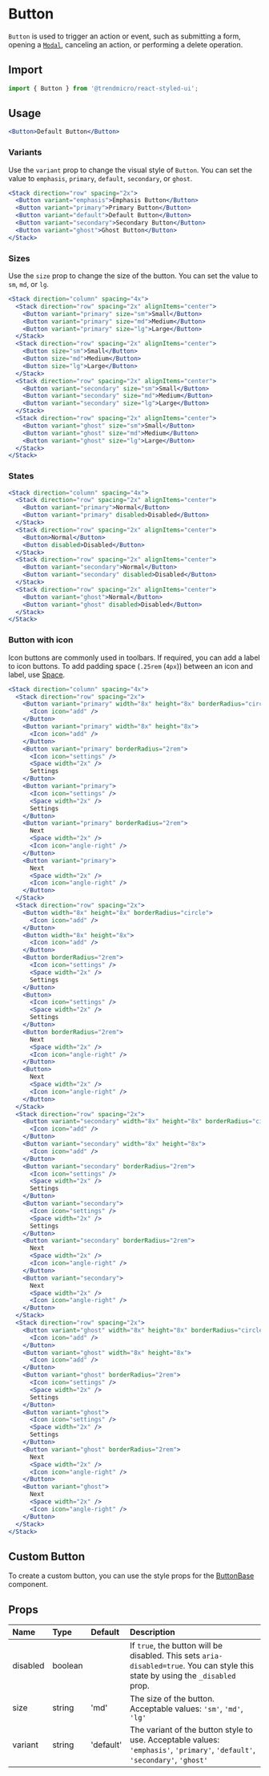# Button

`Button` is used to trigger an action or event, such as submitting a form, opening a [`Modal`](./modal), canceling an action, or performing a delete operation.

## Import

```js
import { Button } from '@trendmicro/react-styled-ui';
```

## Usage

```jsx
<Button>Default Button</Button>
```

### Variants

Use the `variant` prop to change the visual style of `Button`. You can set the value to `emphasis`, `primary`, `default`, `secondary`, or `ghost`.

```jsx
<Stack direction="row" spacing="2x">
  <Button variant="emphasis">Emphasis Button</Button>
  <Button variant="primary">Primary Button</Button>
  <Button variant="default">Default Button</Button>
  <Button variant="secondary">Secondary Button</Button>
  <Button variant="ghost">Ghost Button</Button>
</Stack>
```

### Sizes

Use the `size` prop to change the size of the button. You can set the value to `sm`, `md`, or `lg`.

```jsx
<Stack direction="column" spacing="4x">
  <Stack direction="row" spacing="2x" alignItems="center">
    <Button variant="primary" size="sm">Small</Button>
    <Button variant="primary" size="md">Medium</Button>
    <Button variant="primary" size="lg">Large</Button>
  </Stack>
  <Stack direction="row" spacing="2x" alignItems="center">
    <Button size="sm">Small</Button>
    <Button size="md">Medium</Button>
    <Button size="lg">Large</Button>
  </Stack>
  <Stack direction="row" spacing="2x" alignItems="center">
    <Button variant="secondary" size="sm">Small</Button>
    <Button variant="secondary" size="md">Medium</Button>
    <Button variant="secondary" size="lg">Large</Button>
  </Stack>
  <Stack direction="row" spacing="2x" alignItems="center">
    <Button variant="ghost" size="sm">Small</Button>
    <Button variant="ghost" size="md">Medium</Button>
    <Button variant="ghost" size="lg">Large</Button>
  </Stack>
</Stack>
```

### States

```jsx
<Stack direction="column" spacing="4x">
  <Stack direction="row" spacing="2x" alignItems="center">
    <Button variant="primary">Normal</Button>
    <Button variant="primary" disabled>Disabled</Button>
  </Stack>
  <Stack direction="row" spacing="2x" alignItems="center">
    <Button>Normal</Button>
    <Button disabled>Disabled</Button>
  </Stack>
  <Stack direction="row" spacing="2x" alignItems="center">
    <Button variant="secondary">Normal</Button>
    <Button variant="secondary" disabled>Disabled</Button>
  </Stack>
  <Stack direction="row" spacing="2x" alignItems="center">
    <Button variant="ghost">Normal</Button>
    <Button variant="ghost" disabled>Disabled</Button>
  </Stack>
</Stack>
```

### Button with icon

Icon buttons are commonly used in toolbars. If required, you can add a label to icon buttons. To add padding space (`.25rem` (`4px`)) between an icon and label, use [Space](./space).

```jsx
<Stack direction="column" spacing="4x">
  <Stack direction="row" spacing="2x">
    <Button variant="primary" width="8x" height="8x" borderRadius="circle">
      <Icon icon="add" />
    </Button>
    <Button variant="primary" width="8x" height="8x">
      <Icon icon="add" />
    </Button>
    <Button variant="primary" borderRadius="2rem">
      <Icon icon="settings" />
      <Space width="2x" />
      Settings
    </Button>
    <Button variant="primary">
      <Icon icon="settings" />
      <Space width="2x" />
      Settings
    </Button>
    <Button variant="primary" borderRadius="2rem">
      Next
      <Space width="2x" />
      <Icon icon="angle-right" />
    </Button>
    <Button variant="primary">
      Next
      <Space width="2x" />
      <Icon icon="angle-right" />
    </Button>
  </Stack>
  <Stack direction="row" spacing="2x">
    <Button width="8x" height="8x" borderRadius="circle">
      <Icon icon="add" />
    </Button>
    <Button width="8x" height="8x">
      <Icon icon="add" />
    </Button>
    <Button borderRadius="2rem">
      <Icon icon="settings" />
      <Space width="2x" />
      Settings
    </Button>
    <Button>
      <Icon icon="settings" />
      <Space width="2x" />
      Settings
    </Button>
    <Button borderRadius="2rem">
      Next
      <Space width="2x" />
      <Icon icon="angle-right" />
    </Button>
    <Button>
      Next
      <Space width="2x" />
      <Icon icon="angle-right" />
    </Button>
  </Stack>
  <Stack direction="row" spacing="2x">
    <Button variant="secondary" width="8x" height="8x" borderRadius="circle">
      <Icon icon="add" />
    </Button>
    <Button variant="secondary" width="8x" height="8x">
      <Icon icon="add" />
    </Button>
    <Button variant="secondary" borderRadius="2rem">
      <Icon icon="settings" />
      <Space width="2x" />
      Settings
    </Button>
    <Button variant="secondary">
      <Icon icon="settings" />
      <Space width="2x" />
      Settings
    </Button>
    <Button variant="secondary" borderRadius="2rem">
      Next
      <Space width="2x" />
      <Icon icon="angle-right" />
    </Button>
    <Button variant="secondary">
      Next
      <Space width="2x" />
      <Icon icon="angle-right" />
    </Button>
  </Stack>
  <Stack direction="row" spacing="2x">
    <Button variant="ghost" width="8x" height="8x" borderRadius="circle">
      <Icon icon="add" />
    </Button>
    <Button variant="ghost" width="8x" height="8x">
      <Icon icon="add" />
    </Button>
    <Button variant="ghost" borderRadius="2rem">
      <Icon icon="settings" />
      <Space width="2x" />
      Settings
    </Button>
    <Button variant="ghost">
      <Icon icon="settings" />
      <Space width="2x" />
      Settings
    </Button>
    <Button variant="ghost" borderRadius="2rem">
      Next
      <Space width="2x" />
      <Icon icon="angle-right" />
    </Button>
    <Button variant="ghost">
      Next
      <Space width="2x" />
      <Icon icon="angle-right" />
    </Button>
  </Stack>
</Stack>
```

## Custom Button

To create a custom button, you can use the style props for the [ButtonBase](./buttonbase) component.

## Props

| Name | Type | Default | Description |
| :--- | :--- | :------ | :---------- |
| disabled | boolean | | If `true`, the button will be disabled. This sets `aria-disabled=true`. You can style this state by using the `_disabled` prop. |
| size | string | 'md' | The size of the button. Acceptable values: `'sm'`, `'md'`, `'lg'` |
| variant | string | 'default' | The variant of the button style to use. Acceptable values: `'emphasis'`, `'primary'`, `'default'`, `'secondary'`, `'ghost'` |
